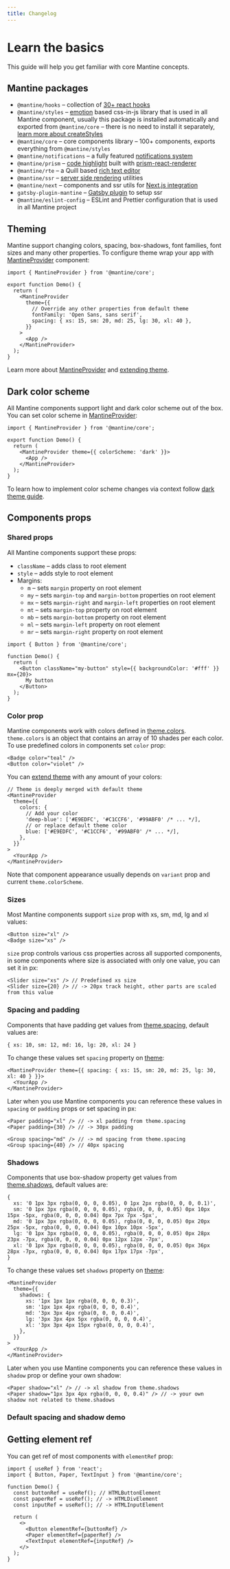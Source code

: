 ```yaml
---
title: Changelog
---
```



# Learn the basics

This guide will help you get familiar with core Mantine concepts.

## Mantine packages

- `@mantine/hooks` – collection of [30+ react hooks](/hooks/getting-started/)
- `@mantine/styles` – [emotion](https://emotion.sh/) based css-in-js library that is used in all Mantine component, usually this package is installed automatically and exported from `@mantine/core` – there is no need to install it separately, [learn more about createStyles](/theming/create-styles/)
- `@mantine/core` – core components library – 100+ components, exports everything from `@mantine/styles`
- `@mantine/notifications` – a fully featured [notifications system](/others/notifications/)
- `@mantine/prism` – [code highlight](/others/prism/) built with [prism-react-renderer](https://github.com/FormidableLabs/prism-react-renderer)
- `@mantine/rte` – a Quill based [rich text editor](/others/rte/)
- `@mantine/ssr` – [server side rendering](/theming/ssr/) utilities
- `@mantine/next` – components and ssr utils for [Next.js integration](/theming/next/)
- `gatsby-plugin-mantine` – [Gatsby plugin](/theming/gatsby/) to setup ssr
- `@mantine/eslint-config` – ESLint and Prettier configuration that is used in all Mantine project

## Theming

Mantine support changing colors, spacing, box-shadows, font families, font sizes and many other properties.
To configure theme wrap your app with [MantineProvider](/theming/mantine-provider/) component:

```tsx
import { MantineProvider } from '@mantine/core';

export function Demo() {
  return (
    <MantineProvider
      theme={{
        // Override any other properties from default theme
        fontFamily: 'Open Sans, sans serif',
        spacing: { xs: 15, sm: 20, md: 25, lg: 30, xl: 40 },
      }}
    >
      <App />
    </MantineProvider>
  );
}
```

Learn more about [MantineProvider](/theming/mantine-provider/) and [extending theme](/theming/extending-theme/).

## Dark color scheme

All Mantine components support light and dark color scheme out of the box.
You can set color scheme in [MantineProvider](/theming/mantine-provider/):

```tsx
import { MantineProvider } from '@mantine/core';

export function Demo() {
  return (
    <MantineProvider theme={{ colorScheme: 'dark' }}>
      <App />
    </MantineProvider>
  );
}
```

To learn how to implement color scheme changes via context follow [dark theme guide](/theming/dark-theme/).

## Components props

### Shared props

All Mantine components support these props:

- `className` – adds class to root element
- `style` – adds style to root element
- Margins:
  - `m` – sets `margin` property on root element
  - `my` – sets `margin-top` and `margin-bottom` properties on root element
  - `mx` – sets `margin-right` and `margin-left` properties on root element
  - `mt` – sets `margin-top` property on root element
  - `mb` – sets `margin-bottom` property on root element
  - `ml` – sets `margin-left` property on root element
  - `mr` – sets `margin-right` property on root element

```tsx
import { Button } from '@mantine/core';

function Demo() {
  return (
    <Button className="my-button" style={{ backgroundColor: '#fff' }} mx={20}>
      My button
    </Button>
  );
}
```

### Color prop

Mantine components work with colors defined in [theme.colors](/theming/extend-theme/#default-colors).
`theme.colors` is an object that contains an array of 10 shades per each color. To use predefined colors in components set `color` prop:

```tsx
<Badge color="teal" />
<Button color="violet" />
```

You can [extend theme](/theming/extend-theme/) with any amount of your colors:

```tsx
// Theme is deeply merged with default theme
<MantineProvider
  theme={{
    colors: {
      // Add your color
      'deep-blue': ['#E9EDFC', '#C1CCF6', '#99ABF0' /* ... */],
      // or replace default theme color
      blue: ['#E9EDFC', '#C1CCF6', '#99ABF0' /* ... */],
    },
  }}
>
  <YourApp />
</MantineProvider>
```

Note that component appearance usually depends on `variant` prop and current `theme.colorScheme`.

### Sizes

Most Mantine components support `size` prop with xs, sm, md, lg and xl values:

```tsx
<Button size="xl" />
<Badge size="xs" />
```

`size` prop controls various css properties across all supported components,
in some components where size is associated with only one value, you can set it in px:

```tsx
<Slider size="xs" /> // Predefined xs size
<Slider size={20} /> // -> 20px track height, other parts are scaled from this value
```

### Spacing and padding

Components that have padding get values from [theme.spacing](/theming/extend-theme/#spacing-radius-and-shadows),
default values are:

```tsx
{ xs: 10, sm: 12, md: 16, lg: 20, xl: 24 }
```

To change these values set `spacing` property on [theme](/theming/extend-theme/):

```tsx
<MantineProvider theme={{ spacing: { xs: 15, sm: 20, md: 25, lg: 30, xl: 40 } }}>
  <YourApp />
</MantineProvider>
```

Later when you use Mantine components you can reference these values in `spacing` or `padding` props or set spacing in px:

```tsx
<Paper padding="xl" /> // -> xl padding from theme.spacing
<Paper padding={30} /> // -> 30px padding

<Group spacing="md" /> // -> md spacing from theme.spacing
<Group spacing={40} /> // 40px spacing
```

### Shadows

Components that use box-shadow property get values from [theme.shadows](/theming/extend-theme/#spacing-radius-and-shadows),
default values are:

```tsx
{
  xs: '0 1px 3px rgba(0, 0, 0, 0.05), 0 1px 2px rgba(0, 0, 0, 0.1)',
  sm: '0 1px 3px rgba(0, 0, 0, 0.05), rgba(0, 0, 0, 0.05) 0px 10px 15px -5px, rgba(0, 0, 0, 0.04) 0px 7px 7px -5px',
  md: '0 1px 3px rgba(0, 0, 0, 0.05), rgba(0, 0, 0, 0.05) 0px 20px 25px -5px, rgba(0, 0, 0, 0.04) 0px 10px 10px -5px',
  lg: '0 1px 3px rgba(0, 0, 0, 0.05), rgba(0, 0, 0, 0.05) 0px 28px 23px -7px, rgba(0, 0, 0, 0.04) 0px 12px 12px -7px',
  xl: '0 1px 3px rgba(0, 0, 0, 0.05), rgba(0, 0, 0, 0.05) 0px 36px 28px -7px, rgba(0, 0, 0, 0.04) 0px 17px 17px -7px',
}
```

To change these values set `shadows` property on [theme](/theming/extend-theme/):

```tsx
<MantineProvider
  theme={{
    shadows: {
      xs: '1px 1px 1px rgba(0, 0, 0, 0.3)',
      sm: '1px 1px 4px rgba(0, 0, 0, 0.4)',
      md: '3px 3px 4px rgba(0, 0, 0, 0.4)',
      lg: '3px 3px 4px 5px rgba(0, 0, 0, 0.4)',
      xl: '3px 3px 4px 15px rgba(0, 0, 0, 0.4)',
    },
  }}
>
  <YourApp />
</MantineProvider>
```

Later when you use Mantine components you can reference these values in `shadow` prop or define your own shadow:

```tsx
<Paper shadow="xl" /> // -> xl shadow from theme.shadows
<Paper shadow="1px 3px 4px rgba(0, 0, 0, 0.4)" /> // -> your own shadow not related to theme.shadows
```

### Default spacing and shadow demo

<Demo data={PaperDemos.configurator} />

## Getting element ref

You can get ref of most components with `elementRef` prop:

```tsx
import { useRef } from 'react';
import { Button, Paper, TextInput } from '@mantine/core';

function Demo() {
  const buttonRef = useRef(); // HTMLButtonElement
  const paperRef = useRef(); // -> HTMLDivElement
  const inputRef = useRef(); // -> HTMLInputElement

  return (
    <>
      <Button elementRef={buttonRef} />
      <Paper elementRef={paperRef} />
      <TextInput elementRef={inputRef} />
    </>
  );
}
```
